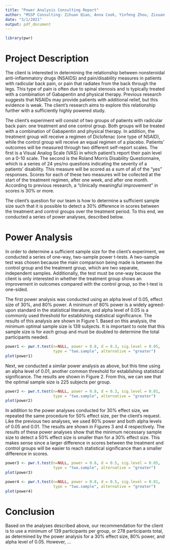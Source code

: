 ```yaml
---
title: "Power Analysis Consulting Report"
author: "MSSP Consulting: Zihuan Qiao, Anna Cook, Yinfeng Zhou, Zixuan Liu, Jiaheng Li"
date: "3/1/2021"
output: pdf_document
---
```


```r
library(pwr)
```

# Project Description

The client is interested in determining the relationship between nonsteroidal anti-inflammatory drugs (NSAIDS) and pain/disability measures in patients with radicular back pain, or pain that radiates from the back through the legs. This type of pain is often due to spinal stenosis and is typically treated with a combination of Gabapentin and physical therapy. Previous research suggests that NSAIDs may provide patients with additional relief, but this evidence is weak. The client’s research aims to explore this relationship further with a sufficiently highly powered study. 

The client’s experiment will consist of two groups of patients with radicular back pain: one treatment and one control group. Both groups will be treated with a combination of Gabapentin and physical therapy. In addition, the treatment group will receive a regimen of Diclofenac (one type of NSAID), while the control group will receive an equal regimen of a placebo. Patients’ outcomes will be measured through two different self-report scales. The first is a Visual Analog Scale (VAS) in which patient’s report their pain level on a 0-10 scale. The second is the Roland Morris Disability Questionnaire, which is a series of 24 yes/no questions indicating the severity of a patients’ disability. This measure will be scored as a sum of all of the “yes” responses. Scores for each of these two measures will be collected at the start of the treatment regimen, after one week, and after one month. According to previous research, a “clinically meaningful improvement” in scores is 30% or more.   

The client’s question for our team is how to determine a sufficient sample size such that it is possible to detect a 30% difference in scores between the treatment and control groups over the treatment period. To this end, we conducted a series of power analyses, described below.

# Power Analysis

In order to determine a sufficient sample size for the client's experiment, we conducted a series of one-way, two-sample power t-tests. A two-sample test was chosen because the main comparison being made is between the control group and the treatment group, which are two separate, independent samples. Additionally, the test must be one-way because the client is only interested in whether the treatment group shows an improvement in outcomes compared with the control group, so the t-test is one-sided. 

The first power analysis was conducted using an alpha level of 0.05, effect size of 30%, and 80% power. A minimum of 80% power is a widely agreed-upon standard in the statistical literature, and alpha level of 0.05 is a commonly used threshold for establishing statistical significance. The results of this analysis are shown in Figure 1. Based on this analysis, the minimum optimal sample size is 139 subjects. It is important to note that this sample size is for *each* group and must be doubled to determine the total participants needed. 

```r
power1 <- pwr.t.test(n=NULL, power = 0.8, d = 0.3, sig.level = 0.05,
                     type = "two.sample", alternative = "greater")
plot(power1)
```

Next, we conducted a similar power analysis as above, but this time using an alpha level of 0.01, another common threshold for establishing statistical significance. The results are shown in Figure 2. From this, we can see that the optimal sample size is 225 subjects per group. 

```r
power2 <- pwr.t.test(n=NULL, power = 0.8, d = 0.3, sig.level = 0.01,
                     type = "two.sample", alternative = "greater")
plot(power2)
```

In addition to the power analyses conducted for 30% effect size, we repeated the same procedure for 50% effect size, per the client's request. Like the previous two analyses, we used 80% power and both alpha levels of 0.05 and 0.01. The results are shown in Figures 3 and 4 respectively. The results of these power analyses show that the minimum necessary sample size to detect a 50% effect size is smaller than for a 30% effect size. This makes sense since a larger difference in scores between the treatment and control groups will be easier to reach statistical significance than a smaller difference in scores.

```r
power3 <- pwr.t.test(n=NULL, power = 0.8, d = 0.5, sig.level = 0.05,
                     type = "two.sample", alternative = "greater")
plot(power3)
```

```r
power4 <- pwr.t.test(n=NULL, power = 0.8, d = 0.5, sig.level = 0.01,
                     type = "two.sample", alternative = "greater")
plot(power4)
```

# Conclusion

Based on the analyses described above, our recommendation for the client is to use a minimum of 139 participants per group, or 278 participants total, as determined by the power analysis for a 30% effect size, 80% power, and alpha level of 0.05. However, ...
